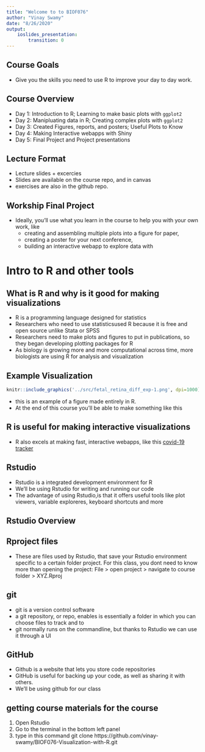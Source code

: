 ```yaml
---
title: "Welcome to to BIOF076"
author: "Vinay Swamy"
date: "8/26/2020"
output: 
    ioslides_presentation:
        transition: 0
---
```


## Course Goals
- Give you the skills you need to use R to improve your day to day work. 

## Course Overview 

- Day 1: Introduction to R; Learning to make basic plots with `ggplot2`
- Day 2: Manipluating data in R; Creating complex plots with `ggplot2`
- Day 3: Created Figures, reports, and posters; Useful Plots to Know
- Day 4: Making Interactive webapps with Shiny
- Day 5: Final Project and Project presentations 

## Lecture Format
- Lecture slides + excercies
- Slides are available on the course repo, and in canvas
- exercises are also in the github repo. 

## Workship Final Project
- Ideally, you'll use what you learn in the course to help you with your own work, like
  - creating and assembling multiple plots into a figure for paper, 
  - creating a poster for your next conference, 
  - building an interactive webapp to explore data with

# Intro to R and other tools 

## What is R and why is it good for making visualizations

- R is a programming language designed for statistics 
- Researchers who need to use statisticsused R because it is free and open source unlike Stata or SPSS
- Researchers need to make plots and figures to put in publications, so they began developing plotting packages for R
- As biology is growing more and more computational across time, more biologists are using R for analysis and visualization


## Example Visualization 
<div class="columns-2">
```r
knitr::include_graphics('../src/fetal_retina_diff_exp-1.png', dpi=1000)
```



- this is an example of a figure made entirely in R. 
- At the end of this course you'll be able to make something like this
</div>

## R is useful for making interactive visualizations
- R also excels at making fast, interactive webapps, like this [covid-19 tracker](https://vac-lshtm.shinyapps.io/ncov_tracker/?_ga=2.255768001.835685898.1601257185-1821184268.1598473205)

## Rstudio 

- Rstudio is a integrated development environment for R
- We'll be using Rstudio for writing and running our code
- The advantage of using Rstudio,is that it offers useful tools like plot viewers, variable exploreres, keyboard shortcuts and more

## Rstudio Overview 

## Rproject files
- These are files used by Rstudio, that save your Rstudio environment specific to a certain folder project. For this class, you dont need to know more than opening the project: File > open project > navigate to course folder > XYZ.Rproj

## git
- git is a version control software
- a git repository, or repo,  enables is essentially a folder in which you can choose files to track and to 
- git normally runs on the commandline, but thanks to Rstudio we can use it through a UI

## GitHub
- Github is a website that lets you store code repositories
- GitHub is useful for backing up your code, as well as sharing it with others. 
- We'll be using github for our class

## getting course materials for the course
1. Open Rstudio 
2. Go to the terminal in the bottom left panel 
3. type in this command git clone https://github.com/vinay-swamy/BIOF076-Visualization-with-R.git



